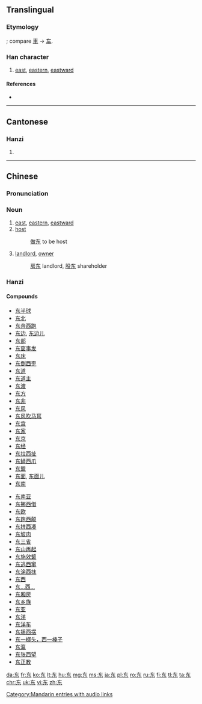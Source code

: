 {{also|東}}<!-- may be replaced by zh-forms -->
==Translingual==
{{zh-hanzi-box|东|[[東]]}}

===Etymology===
{{Han simp|東}}; compare [[車]] → [[车]].

===Han character===
{{Han char|rn=1|rad=一|as=04|sn=5|four=|canj=大木 (KD)}}

# [[east]], [[eastern]], [[eastward]]

====References====
* {{Han ref|kx=0078.021|hdz=10017.050|uh=4E1C|ud=19996}}

----

==Cantonese==

===Hanzi===
{{yue-hanzi|jyut=dung1|y=dung1|tra=東}}

# {{defn|lang=yue|sort=一04}}

----

==Chinese==

===Pronunciation===
{{zh-pron
|m=dōng
|ma=zh-dōng.ogg
|cat=noun
}}

===Noun===
{{zh-noun}}

# [[east]], [[eastern]], [[eastward]]
# [[host]]
#: [[做东]] to be host
# [[landlord]], [[owner]]
#: [[房东]] landlord, [[股东]] shareholder

===Hanzi===
{{zh-hanzi}}

====Compounds====
{{top2}}
* [[东半球]]
* [[东北]]
* [[东奔西跑]]
* [[东边]], [[东边儿]]
* [[东部]]
* [[东窗事发]]
* [[东床]]
* [[东倒西歪]]
* [[东道]]
* [[东道主]]
* [[东渡]]
* [[东方]]
* [[东非]]
* [[东风]]
* [[东风吹马耳]]
* [[东宫]]
* [[东家]]
* [[东京]]
* [[东经]]
* [[东拉西扯]]
* [[东鳞西爪]]
* [[东盟]]
* [[东面]], [[东面儿]]
* [[东南]]
{{mid2}}
* [[东南亚]]
* [[东挪西借]]
* [[东欧]]
* [[东跑西颠]]
* [[东拼西凑]]
* [[东坡肉]]
* [[东三省]]
* [[东山再起]]
* [[东施效颦]]
* [[东逃西窜]]
* [[东涂西抹]]
* [[东西]]
* [[东…西…]]
* [[东厢房]]
* [[东乡族]]
* [[东亚]]
* [[东洋]]
* [[东洋车]]
* [[东摇西摆]]
* [[东一榔头，西一棒子]]
* [[东瀛]]
* [[东张西望]]
* [[东正教]]
{{bottom}}

[[Category:Mandarin entries with audio links]]

[[da:东]]
[[fr:东]]
[[ko:东]]
[[lt:东]]
[[hu:东]]
[[mg:东]]
[[ms:东]]
[[ja:东]]
[[pl:东]]
[[ro:东]]
[[ru:东]]
[[fi:东]]
[[tl:东]]
[[ta:东]]
[[chr:东]]
[[uk:东]]
[[vi:东]]
[[zh:东]]